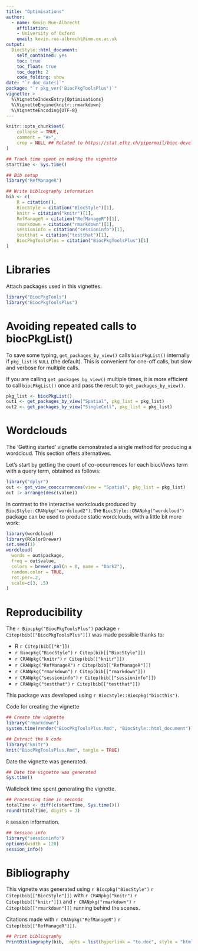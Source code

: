 ```yaml
---
title: "Optimisations"
author: 
  - name: Kevin Rue-Albrecht
    affiliation:
    - University of Oxford
    email: kevin.rue-albrecht@imm.ox.ac.uk
output: 
  BiocStyle::html_document:
    self_contained: yes
    toc: true
    toc_float: true
    toc_depth: 2
    code_folding: show
date: "`r doc_date()`"
package: "`r pkg_ver('BiocPkgToolsPlus')`"
vignette: >
  %\VignetteIndexEntry{Optimisations}
  %\VignetteEngine{knitr::rmarkdown}
  %\VignetteEncoding{UTF-8}  
---
```


```r
knitr::opts_chunk$set(
    collapse = TRUE,
    comment = "#>",
    crop = NULL ## Related to https://stat.ethz.ch/pipermail/bioc-devel/2020-April/016656.html
)
```


```r
## Track time spent on making the vignette
startTime <- Sys.time()

## Bib setup
library("RefManageR")

## Write bibliography information
bib <- c(
    R = citation(),
    BiocStyle = citation("BiocStyle")[1],
    knitr = citation("knitr")[1],
    RefManageR = citation("RefManageR")[1],
    rmarkdown = citation("rmarkdown")[1],
    sessioninfo = citation("sessioninfo")[1],
    testthat = citation("testthat")[1],
    BiocPkgToolsPlus = citation("BiocPkgToolsPlus")[1]
)
```

# Libraries

Attach packages used in this vignettes.

```r
library("BiocPkgTools")
library("BiocPkgToolsPlus")
```

# Avoiding repeated calls to biocPkgList()

To save some typing, `get_packages_by_view()` calls `biocPkgList()` internally if `pkg_list` is `NULL` (the default).
This is convenient for one-off calls, but slow and verbose for multiple calls.

If you are calling `get_packages_by_view()` multiple times, it is more efficient to call `biocPkgList()` once and pass the result to `get_packages_by_view()`.

```r
pkg_list <- biocPkgList()
out1 <- get_packages_by_view("Spatial", pkg_list = pkg_list)
out2 <- get_packages_by_view("SingleCell", pkg_list = pkg_list)
```

# Wordclouds

The 'Getting started' vignette demonstrated a single method for producing a wordcloud.
This section offers alternatives.

Let's start by getting the count of co-occurrences for each biocViews term with a query term, obtained as follows:

```r
library("dplyr")
out <- get_view_cooccurrences(view = "Spatial", pkg_list = pkg_list)
out |> arrange(desc(value))
```

In contrast to the interactive workclouds produced by `BiocStyle::CRANpkg("wordcloud2")`,
the `BiocStyle::CRANpkg("wordcloud")` package can be used to produce static wordclouds,
with a little bit more work:

```r
library(wordcloud)
library(RColorBrewer)
set.seed(1)
wordcloud(
  words = out$package,
  freq = out$value,
  colors = brewer.pal(n = 8, name = "Dark2"),
  random.color = TRUE,
  rot.per=.2,
  scale=c(3, .5)
)
```

# Reproducibility

The `r Biocpkg("BiocPkgToolsPlus")` package `r Citep(bib[["BiocPkgToolsPlus"]])` was made possible thanks to:

* R `r Citep(bib[["R"]])`
* `r Biocpkg("BiocStyle")` `r Citep(bib[["BiocStyle"]])`
* `r CRANpkg("knitr")` `r Citep(bib[["knitr"]])`
* `r CRANpkg("RefManageR")` `r Citep(bib[["RefManageR"]])`
* `r CRANpkg("rmarkdown")` `r Citep(bib[["rmarkdown"]])`
* `r CRANpkg("sessioninfo")` `r Citep(bib[["sessioninfo"]])`
* `r CRANpkg("testthat")` `r Citep(bib[["testthat"]])`

This package was developed using `r BiocStyle::Biocpkg("biocthis")`.


Code for creating the vignette

```r
## Create the vignette
library("rmarkdown")
system.time(render("BiocPkgToolsPlus.Rmd", "BiocStyle::html_document"))

## Extract the R code
library("knitr")
knit("BiocPkgToolsPlus.Rmd", tangle = TRUE)
```

Date the vignette was generated.

```r
## Date the vignette was generated
Sys.time()
```

Wallclock time spent generating the vignette.

```r
## Processing time in seconds
totalTime <- diff(c(startTime, Sys.time()))
round(totalTime, digits = 3)
```

`R` session information.

```r
## Session info
library("sessioninfo")
options(width = 120)
session_info()
```



# Bibliography

This vignette was generated using `r Biocpkg("BiocStyle")` `r Citep(bib[["BiocStyle"]])`
with `r CRANpkg("knitr")` `r Citep(bib[["knitr"]])` and `r CRANpkg("rmarkdown")` `r Citep(bib[["rmarkdown"]])` running behind the scenes.

Citations made with `r CRANpkg("RefManageR")` `r Citep(bib[["RefManageR"]])`.

```r
## Print bibliography
PrintBibliography(bib, .opts = list(hyperlink = "to.doc", style = "html"))
```
